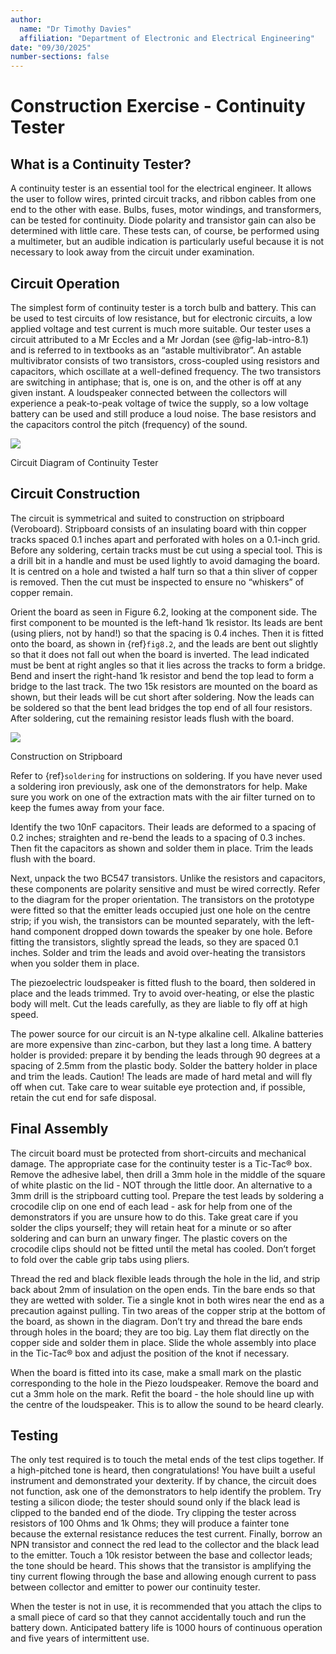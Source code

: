 ```yaml
---
author: 
  name: "Dr Timothy Davies"
  affiliation: "Department of Electronic and Electrical Engineering"
date: "09/30/2025"
number-sections: false
---
```


# Construction Exercise - Continuity Tester {#sec-construction}

## What is a Continuity Tester?
A continuity tester is an essential tool for the electrical engineer. It allows the user to follow wires, printed circuit tracks, and ribbon cables from one end to the other with ease. Bulbs, fuses, motor windings, and transformers, can be tested for continuity. Diode polarity and transistor gain can also be determined with little care. These tests can, of course, be performed using a multimeter, but an audible indication is particularly useful because it is not necessary to look away from the circuit under examination.

## Circuit Operation
The simplest form of continuity tester is a torch bulb and battery. This can be used to test circuits of low resistance, but for electronic circuits, a low applied voltage and test current is much more suitable. Our tester uses a circuit attributed to a Mr Eccles and a Mr Jordan (see @fig-lab-intro-8.1) and is referred to in textbooks as an "astable multivibrator". An astable multivibrator consists of two transistors, cross-coupled using resistors and capacitors, which oscillate at a well-defined frequency. The two transistors are switching in antiphase; that is, one is on, and the other is off at any given instant. A loudspeaker connected between the collectors will experience a peak-to-peak voltage of twice the supply, so a low voltage battery can be used and still produce a loud noise. The base resistors and the capacitors control the pitch (frequency) of the sound.

::: {#fig-lab-intro-8.1}
![](pictures/fig61.png){fig-alt="Circuit Diagram of Continuity Tester."}

Circuit Diagram of Continuity Tester
:::

## Circuit Construction
The circuit is symmetrical and suited to construction on stripboard (Veroboard). Stripboard consists of an insulating board with thin copper tracks spaced 0.1 inches apart and perforated with holes on a 0.1-inch grid. Before any soldering, certain tracks must be cut using a special tool. This is a drill bit in a handle and must be used lightly to avoid damaging the board. It is centred on a hole and twisted a half turn so that a thin sliver of copper is removed. Then the cut must be inspected to ensure no "whiskers" of copper remain.

Orient the board as seen in Figure 6.2, looking at the component side. The first component to be mounted is the left-hand 1k resistor. Its leads are bent (using pliers, not by hand!) so that the spacing is 0.4 inches. Then it is fitted onto the board, as shown in {ref}`fig8.2`, and the leads are bent out slightly so that it does not fall out when the board is inverted. The lead indicated must be bent at right angles so that it lies across the tracks to form a bridge. Bend and insert the right-hand 1k resistor and bend the top lead to form a bridge to the last track. The two 15k resistors are mounted on the board as shown, but their leads will be cut short after soldering. Now the leads can be soldered so that the bent lead bridges the top end of all four resistors. After soldering, cut the remaining resistor leads flush with the board.



::: {#fig-lab-intro-8.2}
![](pictures/assembly.png){fig-alt="Construction of the continuity tester on stripboard."}

Construction on Stripboard
:::

Refer to {ref}`soldering` for instructions on soldering. If you have never used a soldering iron previously, ask one of the demonstrators for help. Make sure you work on one of the extraction mats with the air filter turned on to keep the fumes away from your face.

Identify the two 10nF capacitors. Their leads are deformed to a spacing of 0.2 inches; straighten and re-bend the leads to a spacing of 0.3 inches. Then fit the capacitors as shown and solder them in place. Trim the leads flush with the board.

Next, unpack the two BC547 transistors. Unlike the resistors and capacitors, these components are polarity sensitive and must be wired correctly. Refer to the diagram for the proper orientation. The transistors on the prototype were fitted so that the emitter leads occupied just one hole on the centre strip; if you wish, the transistors can be mounted separately, with the left-hand component dropped down towards the speaker by one hole. Before fitting the transistors, slightly spread the leads, so they are spaced 0.1 inches. Solder and trim the leads and avoid over-heating the transistors when you solder them in place.

The piezoelectric loudspeaker is fitted flush to the board, then soldered in place and the leads trimmed. Try to avoid over-heating, or else the plastic body will melt. Cut the leads carefully, as they are liable to fly off at high speed.

The power source for our circuit is an N-type alkaline cell. Alkaline batteries are more expensive than zinc-carbon, but they last a long time. A battery holder is provided: prepare it by bending the leads through 90 degrees at a spacing of 2.5mm from the plastic body. Solder the battery holder in place and trim the leads. Caution! The leads are made of hard metal and will fly off when cut. Take care to wear suitable eye protection and, if possible, retain the cut end for safe disposal.

## Final Assembly
The circuit board must be protected from short-circuits and mechanical damage. The appropriate case for the continuity tester is a Tic-Tac® box. Remove the adhesive label, then drill a 3mm hole in the middle of the square of white plastic on the lid - NOT through the little door. An alternative to a 3mm drill is the stripboard cutting tool. Prepare the test leads by soldering a crocodile clip on one end of each lead - ask for help from one of the demonstrators if you are unsure how to do this. Take great care if you solder the clips yourself; they will retain heat for a minute or so after soldering and can burn an unwary finger. The plastic covers on the crocodile clips should not be fitted until the metal has cooled. Don't forget to fold over the cable grip tabs using pliers.

Thread the red and black flexible leads through the hole in the lid, and strip back about 2mm of insulation on the open ends. Tin the bare ends so that they are wetted with solder. Tie a single knot in both wires near the end as a precaution against pulling. Tin two areas of the copper strip at the bottom of the board, as shown in the diagram. Don't try and thread the bare ends through holes in the board; they are too big. Lay them flat directly on the copper side and solder them in place. Slide the whole assembly into place in the Tic-Tac® box and adjust the position of the knot if necessary.

When the board is fitted into its case, make a small mark on the plastic corresponding to the hole in the Piezo loudspeaker. Remove the board and cut a 3mm hole on the mark. Refit the board - the hole should line up with the centre of the loudspeaker. This is to allow the sound to be heard clearly.

## Testing
The only test required is to touch the metal ends of the test clips together. If a high-pitched tone is heard, then congratulations! You have built a useful instrument and demonstrated your dexterity. If by chance, the circuit does not function, ask one of the demonstrators to help identify the problem. Try testing a silicon diode; the tester should sound only if the black lead is clipped to the banded end of the diode. Try clipping the tester across resistors of 100 Ohms and 1k Ohms; they will produce a fainter tone because the external resistance reduces the test current. Finally, borrow an NPN transistor and connect the red lead to the collector and the black lead to the emitter. Touch a 10k resistor between the base and collector leads; the tone should be heard. This shows that the transistor is amplifying the tiny current flowing through the base and allowing enough current to pass between collector and emitter to power our continuity tester.

When the tester is not in use, it is recommended that you attach the clips to a small piece of card so that they cannot accidentally touch and run the battery down. Anticipated battery life is 1000 hours of continuous operation and five years of intermittent use.

